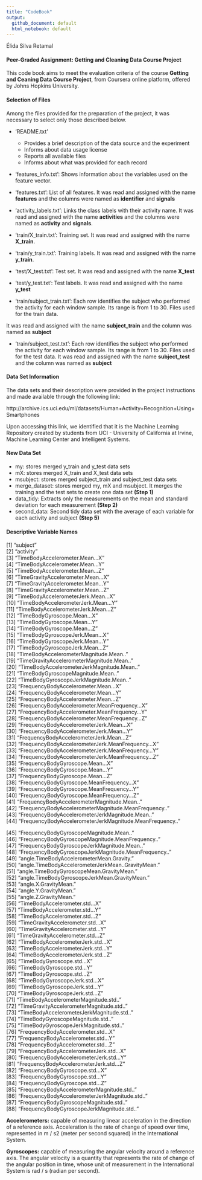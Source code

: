 ```yaml
---
title: "CodeBook"
output:
  github_document: default
  html_notebook: default
---
```


Élida Silva Retamal

#### Peer-Graded Assignment: Getting and Cleaning Data Course Project

This code book aims to meet the evaluation criteria of the course
**Getting and Ceaning Data Course Project**, from Coursera online 
platform, offered by Johns Hopkins University.

#### Selection of Files

Among the files provided for the preparation of the project, 
it was necessary to select only those described below.

- 'README.txt'
    * Provides a brief description of the data source and the experiment
    * Informs about data usage license
    * Reports all available files
    * Informs about what was provided for each record

- 'features_info.txt': Shows information about the variables used on the feature vector.

- 'features.txt': List of all features. It was read and assigned with the name **features** and the columns were named as **identifier** and **signals**

- 'activity_labels.txt': Links the class labels with their activity name. 
It was read and assigned with the name **activities** and the columns were 
named as **activity** and **signals**.

- 'train/X_train.txt': Training set. It was read and assigned with the name **X_train**.

- 'train/y_train.txt': Training labels. It was read and assigned with the name **y_train**.

- 'test/X_test.txt': Test set. It was read and assigned with the name **X_test** 

- 'test/y_test.txt': Test labels. It was read and assigned with the name **y_test**

- 'train/subject_train.txt': Each row identifies the subject who performed the activity for each window sample. Its range is from 1 to 30. Files used for the train data. 

It was read and assigned with the name **subject_train** and the column was named as **subject**

- 'train/subject_test.txt': Each row identifies the subject who performed the activity for each window sample. Its range is from 1 to 30. Files used for the test data. It was read and assigned with the name **subject_test** and the column was named as **subject**

#### Data Set Information

The data sets and their description were provided in the project instructions and made available through the following link:

http://archive.ics.uci.edu/ml/datasets/Human+Activity+Recognition+Using+Smartphones

Upon accessing this link, we identified that it is the Machine Learning Repository
created by students from UCI - University of California at Irvine, Machine Learning
Center and Intelligent Systems.

#### New Data Set

- my: stores merged y_train and y_test data sets
- mX: stores merged X_train and X_test data sets
- msubject: stores merged subject_train and subject_test data sets
- merge_dataset: stores merged my, mX and msubject. It merges the training and the test sets to create one data set **(Step 1)**
- data_tidy: Extracts only the measurements on the mean and standard deviation for each measurement **(Step 2)**
- second_data: Second tidy data set with the average of each variable for each activity and subject **(Step 5)**

#### Descriptive Variable Names

  [1] "subject"                                                
 [2] "activity"                                               
 [3] "TimeBodyAccelerometer.Mean...X"                         
 [4] "TimeBodyAccelerometer.Mean...Y"                         
 [5] "TimeBodyAccelerometer.Mean...Z"                         
 [6] "TimeGravityAccelerometer.Mean...X"                      
 [7] "TimeGravityAccelerometer.Mean...Y"                      
 [8] "TimeGravityAccelerometer.Mean...Z"                      
 [9] "TimeBodyAccelerometerJerk.Mean...X"                     
[10] "TimeBodyAccelerometerJerk.Mean...Y"                     
[11] "TimeBodyAccelerometerJerk.Mean...Z"                     
[12] "TimeBodyGyroscope.Mean...X"                             
[13] "TimeBodyGyroscope.Mean...Y"                             
[14] "TimeBodyGyroscope.Mean...Z"                             
[15] "TimeBodyGyroscopeJerk.Mean...X"                         
[16] "TimeBodyGyroscopeJerk.Mean...Y"                         
[17] "TimeBodyGyroscopeJerk.Mean...Z"                         
[18] "TimeBodyAccelerometerMagnitude.Mean.."                  
[19] "TimeGravityAccelerometerMagnitude.Mean.."               
[20] "TimeBodyAccelerometerJerkMagnitude.Mean.."              
[21] "TimeBodyGyroscopeMagnitude.Mean.."                      
[22] "TimeBodyGyroscopeJerkMagnitude.Mean.."                  
[23] "FrequencyBodyAccelerometer.Mean...X"                    
[24] "FrequencyBodyAccelerometer.Mean...Y"                    
[25] "FrequencyBodyAccelerometer.Mean...Z"                    
[26] "FrequencyBodyAccelerometer.MeanFrequency...X"           
[27] "FrequencyBodyAccelerometer.MeanFrequency...Y"           
[28] "FrequencyBodyAccelerometer.MeanFrequency...Z"           
[29] "FrequencyBodyAccelerometerJerk.Mean...X"                
[30] "FrequencyBodyAccelerometerJerk.Mean...Y"                
[31] "FrequencyBodyAccelerometerJerk.Mean...Z"                
[32] "FrequencyBodyAccelerometerJerk.MeanFrequency...X"       
[33] "FrequencyBodyAccelerometerJerk.MeanFrequency...Y"       
[34] "FrequencyBodyAccelerometerJerk.MeanFrequency...Z"       
[35] "FrequencyBodyGyroscope.Mean...X"                        
[36] "FrequencyBodyGyroscope.Mean...Y"                        
[37] "FrequencyBodyGyroscope.Mean...Z"                        
[38] "FrequencyBodyGyroscope.MeanFrequency...X"               
[39] "FrequencyBodyGyroscope.MeanFrequency...Y"               
[40] "FrequencyBodyGyroscope.MeanFrequency...Z"               
[41] "FrequencyBodyAccelerometerMagnitude.Mean.."             
[42] "FrequencyBodyAccelerometerMagnitude.MeanFrequency.."    
[43] "FrequencyBodyAccelerometerJerkMagnitude.Mean.."         
[44] "FrequencyBodyAccelerometerJerkMagnitude.MeanFrequency.."

[45] "FrequencyBodyGyroscopeMagnitude.Mean.."                 
[46] "FrequencyBodyGyroscopeMagnitude.MeanFrequency.."        
[47] "FrequencyBodyGyroscopeJerkMagnitude.Mean.."             
[48] "FrequencyBodyGyroscopeJerkMagnitude.MeanFrequency.."    
[49] "angle.TimeBodyAccelerometerMean.Gravity."               
[50] "angle.TimeBodyAccelerometerJerkMean..GravityMean."      
[51] "angle.TimeBodyGyroscopeMean.GravityMean."               
[52] "angle.TimeBodyGyroscopeJerkMean.GravityMean."           
[53] "angle.X.GravityMean."                                   
[54] "angle.Y.GravityMean."                                   
[55] "angle.Z.GravityMean."                                   
[56] "TimeBodyAccelerometer.std...X"                          
[57] "TimeBodyAccelerometer.std...Y"                          
[58] "TimeBodyAccelerometer.std...Z"                          
[59] "TimeGravityAccelerometer.std...X"                       
[60] "TimeGravityAccelerometer.std...Y"                       
[61] "TimeGravityAccelerometer.std...Z"                       
[62] "TimeBodyAccelerometerJerk.std...X"                      
[63] "TimeBodyAccelerometerJerk.std...Y"                      
[64] "TimeBodyAccelerometerJerk.std...Z"                      
[65] "TimeBodyGyroscope.std...X"                              
[66] "TimeBodyGyroscope.std...Y"                              
[67] "TimeBodyGyroscope.std...Z"                              
[68] "TimeBodyGyroscopeJerk.std...X"                          
[69] "TimeBodyGyroscopeJerk.std...Y"                          
[70] "TimeBodyGyroscopeJerk.std...Z"                          
[71] "TimeBodyAccelerometerMagnitude.std.."                   
[72] "TimeGravityAccelerometerMagnitude.std.."                
[73] "TimeBodyAccelerometerJerkMagnitude.std.."               
[74] "TimeBodyGyroscopeMagnitude.std.."                       
[75] "TimeBodyGyroscopeJerkMagnitude.std.."                   
[76] "FrequencyBodyAccelerometer.std...X"                     
[77] "FrequencyBodyAccelerometer.std...Y"                     
[78] "FrequencyBodyAccelerometer.std...Z"                     
[79] "FrequencyBodyAccelerometerJerk.std...X"                 
[80] "FrequencyBodyAccelerometerJerk.std...Y"                 
[81] "FrequencyBodyAccelerometerJerk.std...Z"                 
[82] "FrequencyBodyGyroscope.std...X"                         
[83] "FrequencyBodyGyroscope.std...Y"                         
[84] "FrequencyBodyGyroscope.std...Z"                         
[85] "FrequencyBodyAccelerometerMagnitude.std.."              
[86] "FrequencyBodyAccelerometerJerkMagnitude.std.."          
[87] "FrequencyBodyGyroscopeMagnitude.std.."                  
[88] "FrequencyBodyGyroscopeJerkMagnitude.std.."  


**Accelerometers:** capable of measuring linear acceleration in the direction of a reference axis. Acceleration is the rate of change of speed over time, represented in m / s2 (meter per second squared) in the International System.

**Gyroscopes:** capable of measuring the angular velocity around a reference axis. The angular velocity is a quantity that represents the rate of change of the angular position in time, whose unit of measurement in the International System is rad / s (radian per second).